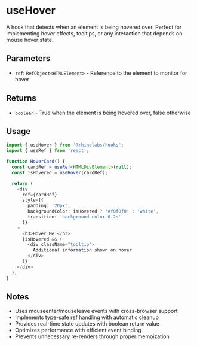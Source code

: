 # useHover

A hook that detects when an element is being hovered over. Perfect for implementing hover effects, tooltips, or any interaction that depends on mouse hover state.

## Parameters

- `ref`: `RefObject<HTMLElement>` - Reference to the element to monitor for hover

## Returns

- `boolean` - True when the element is being hovered over, false otherwise

## Usage

```typescript
import { useHover } from '@rhinolabs/hooks';
import { useRef } from 'react';

function HoverCard() {
  const cardRef = useRef<HTMLDivElement>(null);
  const isHovered = useHover(cardRef);

  return (
    <div
      ref={cardRef}
      style={{
        padding: '20px',
        backgroundColor: isHovered ? '#f0f0f0' : 'white',
        transition: 'background-color 0.2s'
      }}
    >
      <h3>Hover Me!</h3>
      {isHovered && (
        <div className="tooltip">
          Additional information shown on hover
        </div>
      )}
    </div>
  );
}
```

## Notes

- Uses mouseenter/mouseleave events with cross-browser support
- Implements type-safe ref handling with automatic cleanup
- Provides real-time state updates with boolean return value
- Optimizes performance with efficient event binding
- Prevents unnecessary re-renders through proper memoization

